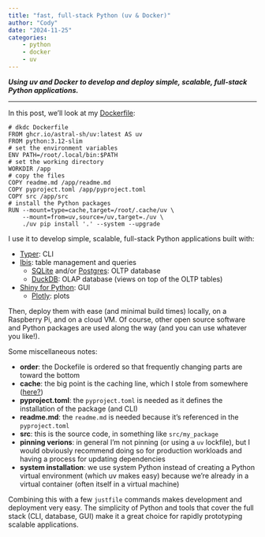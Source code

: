 ```yaml
---
title: "fast, full-stack Python (uv & Docker)"
author: "Cody"
date: "2024-11-25"
categories: 
    - python
    - docker
    - uv
---
```


***Using uv and Docker to develop and deploy simple, scalable, full-stack Python applications.***

---

In this post, we'll look at my [Dockerfile](https://github.com/dkdc-io/dkdc/tree/main/Dockerfile):

```
# dkdc Dockerfile
FROM ghcr.io/astral-sh/uv:latest AS uv
FROM python:3.12-slim
# set the environment variables
ENV PATH=/root/.local/bin:$PATH
# set the working directory
WORKDIR /app
# copy the files
COPY readme.md /app/readme.md
COPY pyproject.toml /app/pyproject.toml
COPY src /app/src
# install the Python packages
RUN --mount=type=cache,target=/root/.cache/uv \
    --mount=from=uv,source=/uv,target=./uv \
    ./uv pip install '.' --system --upgrade
```

I use it to develop simple, scalable, full-stack Python applications built with:

- [Typer](https://typer.tiangolo.com): CLI
- [Ibis](https://github.com/ibis-project/ibis): table management and queries
    - [SQLite](https://github.com/sqlite/sqlite) and/or [Postgres](https://github.com/postgres/postgres): OLTP database
    - [DuckDB](https://github.com/duckdb/duckdb): OLAP database (views on top of the OLTP tables)
- [Shiny for Python](https://github.com/posit-dev/py-shiny): GUI
    - [Plotly](https://github.com/plotly/plotly.py): plots

Then, deploy them with ease (and minimal build times) locally, on a Raspberry Pi, and on a cloud VM. Of course, other open source software and Python packages are used along the way (and you can use whatever you like!).

Some miscellaneous notes:

- **order**: the Dockefile is ordered so that frequently changing parts are toward the bottom
- **cache**: the big point is the caching line, which I stole from somewhere ([here?](https://github.com/astral-sh/uv/issues/4385))
- **pyproject.toml**: the `pyproject.toml` is needed as it defines the installation of the package (and CLI)
- **readme.md**: the `readme.md` is needed because it's referenced in the `pyproject.toml`
- **src**: this is the source code, in something like `src/my_package`
- **pinning verions**: in general I'm not pinning (or using a `uv` lockfile), but I would obviously recommend doing so for production workloads and having a process for updating dependencies
- **system installation**: we use system Python instead of creating a Python virtual environment (which uv makes easy) because we're already in a virtual container (often itself in a virtual machine)

Combining this with a few `justfile` commands makes development and deployment very easy. The simplicity of Python and tools that cover the full stack (CLI, database, GUI) make it a great choice for rapidly prototyping scalable applications.
